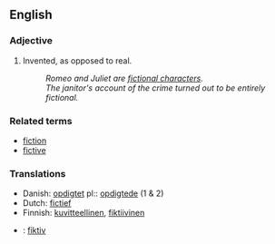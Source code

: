 ==English==

=== Adjective ===

# Invented, as opposed to real.
#: ''Romeo and Juliet are [[fictional character]]s.''
#: ''The janitor's account of the crime turned out to be entirely fictional.''

=== Related terms ===

*[[fiction]]
*[[fictive]]

===Translations===
*Danish: [[opdigtet]] pl:: [[opdigtede]] (1 & 2)
*Dutch: [[fictief]]
*Finnish: [[kuvitteellinen]], [[fiktiivinen]]
*{{msg:de}}: [[fiktiv]]